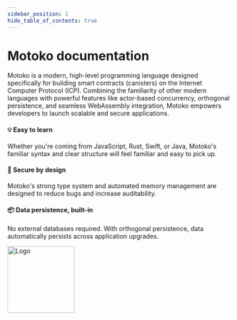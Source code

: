 ```yaml
---
sidebar_position: 1
hide_table_of_contents: true
---
```



# Motoko documentation

Motoko is a modern, high-level programming language designed specifically for building smart contracts (canisters) on the Internet Computer Protocol (ICP). Combining the familiarity of other modern languages with powerful features like actor-based concurrency, orthogonal persistence, and seamless WebAssembly integration, Motoko empowers developers to launch scalable and secure applications.

#### 💡 Easy to learn
Whether you're coming from JavaScript, Rust, Swift, or Java, Motoko's familiar syntax and clear structure will feel familiar and easy to pick up.

#### 🔐 Secure by design
Motoko's strong type system and automated memory management are designed to reduce bugs and increase auditability.

#### 📦 Data persistence, built-in
No external databases required. With orthogonal persistence, data automatically persists across application upgrades.

<DocsCard />

<img src="https://cdn-assets-eu.frontify.com/s3/frontify-enterprise-files-eu/eyJwYXRoIjoiZGZpbml0eVwvYWNjb3VudHNcLzAxXC80MDAwMzA0XC9wcm9qZWN0c1wvNFwvYXNzZXRzXC8zOFwvMTc2XC9jZGYwZTJlOTEyNDFlYzAzZTQ1YTVhZTc4OGQ0ZDk0MS0xNjA1MjIyMzU4LnBuZyJ9:dfinity:9Q2_9PEsbPqdJNAQ08DAwqOenwIo7A8_tCN4PSSWkAM?width=2400" alt="Logo" width="150" height="150" />